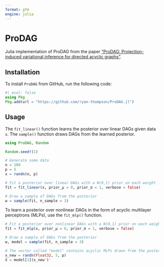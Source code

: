 ```yaml
---
format: gfm
engine: julia
---
```


# ProDAG

Julia implementation of ProDAG from the paper ["ProDAG: Projection-induced variational inference for directed acyclic graphs"](https://arxiv.org/abs/2405.15167).

## Installation

To install `ProDAG` from GitHub, run the following code:

```julia
#| eval: false
using Pkg
Pkg.add(url = "https://github.com/ryan-thompson/ProDAG.jl")
```

## Usage

The `fit_linear()` function learns the posterior over linear DAGs given data `x`. The `sample()`
function draws DAGs from the learned posterior.

```julia
using ProDAG, Random

Random.seed!(1)

# Generate some data
n = 100
p = 5
x = randn(n, p)

# Fit a posterior over linear DAGs with a N(0,1) prior on each weight
fit = fit_linear(x, prior_μ = 0, prior_σ = 1, verbose = false)

# Draw a sample of DAGs from the posterior
w = sample(fit, n_sample = 3)
```


To learn a posterior over nonlinear DAGs in the form of acyclic multilayer perceptrons (MLPs), use the `fit_mlp()` function.

```julia
# Fit a posterior over nonlinear DAGs with a N(0,1) prior on each weight
fit = fit_mlp(x, prior_μ = 0, prior_σ = 1, verbose = false)

# Draw a sample of DAGs from the posterior
w, model = sample(fit, n_sample = 3)

# The vector called "model" contains acyclic MLPs drawn from the posterior
x_new = randn(Float32, 5, p)
x̂ = model[1](x_new')'

```